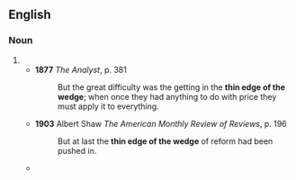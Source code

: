==English==

===Noun===
{{en-noun|?}}

# {{alt form|thin end of the wedge|lang=en}}
#* '''1877''' ''The Analyst'', p. 381
#*: But the great difficulty was the getting in the '''thin edge of the wedge'''; when once they had anything to do with price they must apply it to everything.
#* '''1903''' Albert Shaw ''The American Monthly Review of Reviews'', p. 196
#*: But at last the '''thin edge of the wedge''' of reform had been pushed in.
#* {{quote-text|year=1996|author=Dale Belman et al.|title=Public Sector Employment in a Time of Transition|page=247|passage=the '''thin edge of the wedge''' was further widened by the fact that a socialist party [...] broke precedent [...].}}